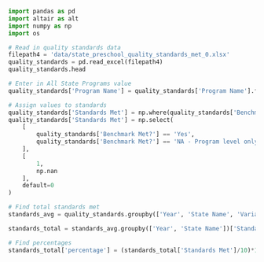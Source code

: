 
```python
import pandas as pd
import altair as alt
import numpy as np
import os
```


```python
# Read in quality standards data
filepath4 = 'data/state_preschool_quality_standards_met_0.xlsx'
quality_standards = pd.read_excel(filepath4)
quality_standards.head
```


```python
# Enter in All State Programs value
quality_standards['Program Name'] = quality_standards['Program Name'].fillna('All State Programs')

# Assign values to standards
quality_standards['Standards Met'] = np.where(quality_standards['Benchmark Met?'] == 'Yes', 1, 0)
quality_standards['Standards Met'] = np.select(
    [
        quality_standards['Benchmark Met?'] == 'Yes',
        quality_standards['Benchmark Met?'] == 'NA - Program level only'
    ],
    [
        1, 
        np.nan  
    ],
    default=0
)

# Find total standards met
standards_avg = quality_standards.groupby(['Year', 'State Name', 'Variable Name'])['Standards Met'].mean().reset_index()

standards_total = standards_avg.groupby(['Year', 'State Name'])['Standards Met'].sum().reset_index()

# Find percentages
standards_total['percentage'] = (standards_total['Standards Met']/10)*100
```

```python

```